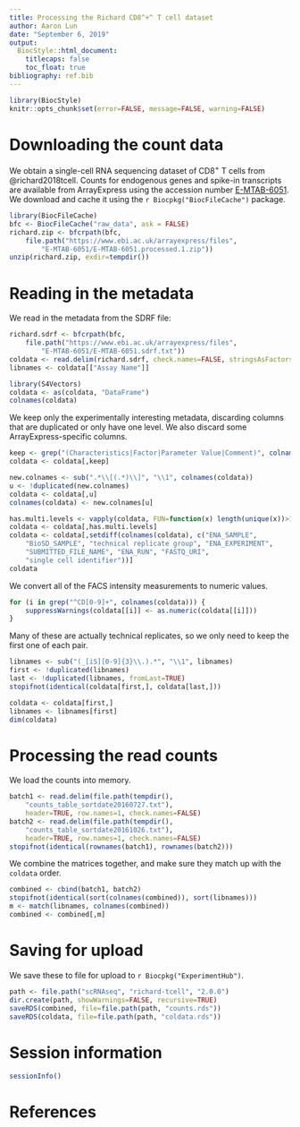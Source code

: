 ```yaml
---
title: Processing the Richard CD8^+^ T cell dataset
author: Aaron Lun
date: "September 6, 2019"
output:
  BiocStyle::html_document:
    titlecaps: false
    toc_float: true
bibliography: ref.bib
---
```



```r
library(BiocStyle)
knitr::opts_chunk$set(error=FALSE, message=FALSE, warning=FALSE)
```

# Downloading the count data

We obtain a single-cell RNA sequencing dataset of CD8^+^ T cells from @richard2018tcell.
Counts for endogenous genes and spike-in transcripts are available from ArrayExpress
using the accession number [E-MTAB-6051](https://www.ebi.ac.uk/arrayexpress/experiments/E-MTAB-6051/).
We download and cache it using the `r Biocpkg("BiocFileCache")` package.

```r
library(BiocFileCache)
bfc <- BiocFileCache("raw_data", ask = FALSE)
richard.zip <- bfcrpath(bfc, 
    file.path("https://www.ebi.ac.uk/arrayexpress/files",
        "E-MTAB-6051/E-MTAB-6051.processed.1.zip"))
unzip(richard.zip, exdir=tempdir())
```

# Reading in the metadata

We read in the metadata from the SDRF file:

```r
richard.sdrf <- bfcrpath(bfc, 
    file.path("https://www.ebi.ac.uk/arrayexpress/files",
        "E-MTAB-6051/E-MTAB-6051.sdrf.txt"))
coldata <- read.delim(richard.sdrf, check.names=FALSE, stringsAsFactors=FALSE)
libnames <- coldata[["Assay Name"]]

library(S4Vectors)
coldata <- as(coldata, "DataFrame")
colnames(coldata)
```

We keep only the experimentally interesting metadata, discarding columns that are duplicated or only have one level.
We also discard some ArrayExpress-specific columns.

```r
keep <- grep("(Characteristics|Factor|Parameter Value|Comment)", colnames(coldata))
coldata <- coldata[,keep] 

new.colnames <- sub(".*\\[(.*)\\]", "\\1", colnames(coldata))
u <- !duplicated(new.colnames)
coldata <- coldata[,u]
colnames(coldata) <- new.colnames[u]

has.multi.levels <- vapply(coldata, FUN=function(x) length(unique(x))>1L, TRUE)
coldata <- coldata[,has.multi.levels]
coldata <- coldata[,setdiff(colnames(coldata), c("ENA_SAMPLE", 
    "BioSD_SAMPLE", "technical replicate group", "ENA_EXPERIMENT", 
    "SUBMITTED_FILE_NAME", "ENA_RUN", "FASTQ_URI",
    "single cell identifier"))]
coldata
```

We convert all of the FACS intensity measurements to numeric values.

```r
for (i in grep("^CD[0-9]+", colnames(coldata))) {
    suppressWarnings(coldata[[i]] <- as.numeric(coldata[[i]]))
}
```

Many of these are actually technical replicates, so we only need to keep the first one of each pair.

```r
libnames <- sub("(_[iS][0-9]{3}\\.).*", "\\1", libnames)
first <- !duplicated(libnames)
last <- !duplicated(libnames, fromLast=TRUE)
stopifnot(identical(coldata[first,], coldata[last,]))

coldata <- coldata[first,]
libnames <- libnames[first]
dim(coldata)
```

# Processing the read counts

We load the counts into memory.

```r
batch1 <- read.delim(file.path(tempdir(), 
    "counts_table_sortdate20160727.txt"),
    header=TRUE, row.names=1, check.names=FALSE)
batch2 <- read.delim(file.path(tempdir(),
    "counts_table_sortdate20161026.txt"),
    header=TRUE, row.names=1, check.names=FALSE)
stopifnot(identical(rownames(batch1), rownames(batch2)))
```

We combine the matrices together, and make sure they match up with the `coldata` order.

```r
combined <- cbind(batch1, batch2)
stopifnot(identical(sort(colnames(combined)), sort(libnames)))
m <- match(libnames, colnames(combined))
combined <- combined[,m]
```

# Saving for upload 

We save these to file for upload to `r Biocpkg("ExperimentHub")`.

```r
path <- file.path("scRNAseq", "richard-tcell", "2.0.0")
dir.create(path, showWarnings=FALSE, recursive=TRUE)
saveRDS(combined, file=file.path(path, "counts.rds"))
saveRDS(coldata, file=file.path(path, "coldata.rds"))
```

# Session information

```r
sessionInfo()
```

# References


